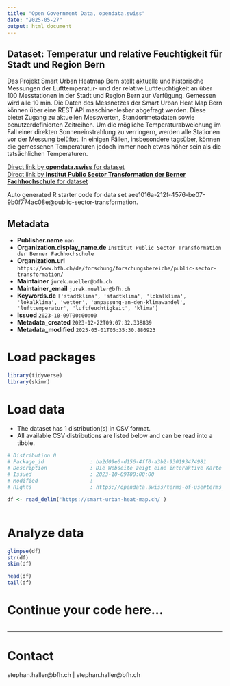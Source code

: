 ```yaml
---
title: "Open Government Data, opendata.swiss"
date: "2025-05-27"
output: html_document
---
```


## Dataset: Temperatur und relative Feuchtigkeit für Stadt und Region Bern

Das Projekt Smart Urban Heatmap Bern stellt aktuelle und historische Messungen der Lufttemperatur- und der relative Luftfeuchtigkeit an über 100 Messtationen in der Stadt und Region Bern zur Verfügung. Gemessen wird alle 10 min. Die Daten des Messnetzes der Smart Urban Heat Map Bern können über eine REST API maschinenlesbar abgefragt werden. Diese bietet Zugang zu aktuellen Messwerten, Standortmetadaten sowie benutzerdefinierten Zeitreihen. Um die mögliche Temperaturabweichung im Fall einer direkten Sonneneinstrahlung zu verringern, werden alle Stationen vor der Messung belüftet. In einigen Fällen, insbesondere tagsüber, können die gemessenen Temperaturen jedoch immer noch etwas höher sein als die tatsächlichen Temperaturen.

[Direct link by **opendata.swiss** for dataset](https://opendata.swiss/de/dataset/temperatur-und-relative-feuchtigkeit-fur-stadt-und-region-bern)<br>
[Direct link by **Institut Public Sector Transformation der Berner Fachhochschule** for dataset](https://meteotest.github.io/urban-heat-API-docs)

Auto generated R starter code for data set aee1016a-212f-4576-be07-9b0f774ac08e@public-sector-transformation.

## Metadata

- **Publisher.name** `nan`
- **Organization.display_name.de** `Institut Public Sector Transformation der Berner Fachhochschule`
- **Organization.url** `https://www.bfh.ch/de/forschung/forschungsbereiche/public-sector-transformation/`
- **Maintainer** `jurek.mueller@bfh.ch`
- **Maintainer_email** `jurek.mueller@bfh.ch`
- **Keywords.de** `['stadtklima', 'stadtklima', 'lokalklima', 'lokalklima', 'wetter', 'anpassung-an-den-klimawandel', 'lufttemperatur', 'luftfeuchtigkeit', 'klima']`
- **Issued** `2023-10-09T00:00:00`
- **Metadata_created** `2023-12-22T09:07:32.338839`
- **Metadata_modified** `2025-05-01T05:35:30.886923`


# Load packages

```r

library(tidyverse)
library(skimr)

```

# Load data

-   The dataset has 1 distribution(s) in CSV format.
-   All available CSV distributions are listed below and can be read into a tibble.

```r

# Distribution 0
# Package_id               : ba2d09e6-d156-4ff0-a3b2-930193474981
# Description              : Die Webseite zeigt eine interaktive Karte mit aktuell gemessene Lufttemperatur sowie pro Station Messreihen über die letzten zwei Tage. Über die Download-Seite können Zeitreihen der Messungen von Lufttemperatur- und relativer Luftfeuchtigkeit für individuelle Messtationen in der Stadt und Region Bern heruntergeladen werden. Die Daten sind als JSON oder als CSV verfügbar. Gemessen wird alle 10 min.
# Issued                   : 2023-10-09T00:00:00
# Modified                 : 
# Rights                   : https://opendata.swiss/terms-of-use#terms_by

df <- read_delim('https://smart-urban-heat-map.ch/')



```

# Analyze data

```r

glimpse(df)
str(df)
skim(df)

head(df)
tail(df)

```

# Continue your code here...

```r

```

------------------------------------------------------------------------

# Contact

stephan.haller@bfh.ch | stephan.haller@bfh.ch
